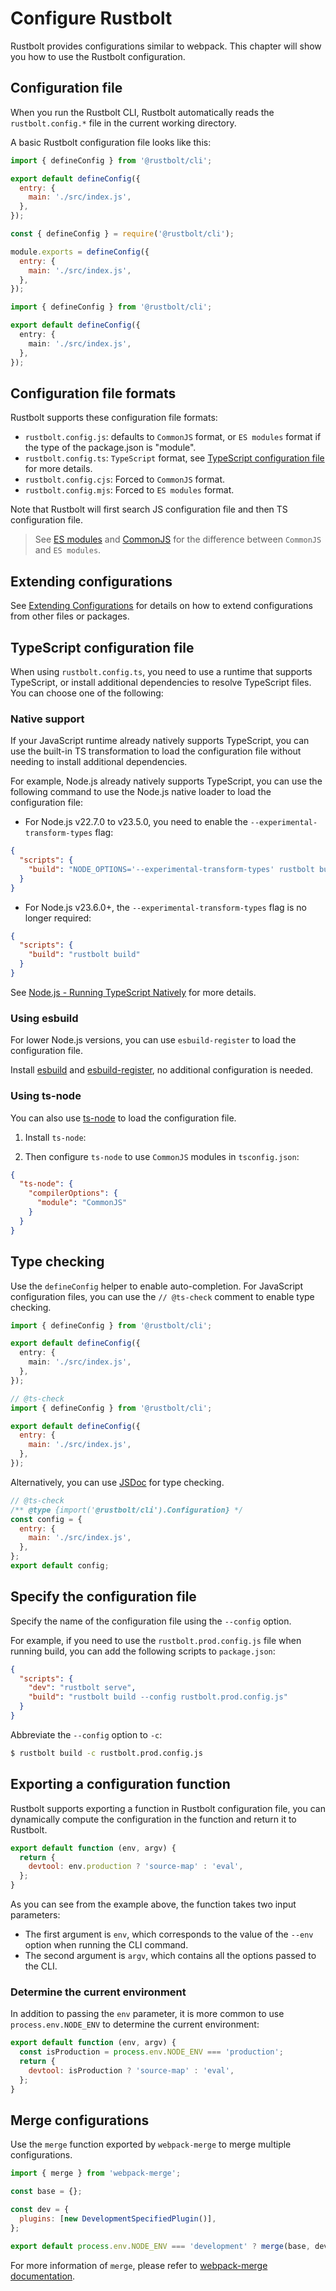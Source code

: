 
# Configure Rustbolt

Rustbolt provides configurations similar to webpack. This chapter will show you how to use the Rustbolt configuration.

## Configuration file

When you run the Rustbolt CLI, Rustbolt automatically reads the `rustbolt.config.*` file in the current working directory.

A basic Rustbolt configuration file looks like this:

<Tabs>
  <Tab label="ESM">

```js title="rustbolt.config.mjs"
import { defineConfig } from '@rustbolt/cli';

export default defineConfig({
  entry: {
    main: './src/index.js',
  },
});
```

  </Tab>
  <Tab label="CJS">

```js title="rustbolt.config.cjs"
const { defineConfig } = require('@rustbolt/cli');

module.exports = defineConfig({
  entry: {
    main: './src/index.js',
  },
});
```

  </Tab>
  <Tab label="TypeScript">

```ts title="rustbolt.config.ts"
import { defineConfig } from '@rustbolt/cli';

export default defineConfig({
  entry: {
    main: './src/index.js',
  },
});
```

  </Tab>
</Tabs>

## Configuration file formats

Rustbolt supports these configuration file formats:

- `rustbolt.config.js`: defaults to `CommonJS` format, or `ES modules` format if the type of the package.json is "module".
- `rustbolt.config.ts`: `TypeScript` format, see [TypeScript configuration file](#typescript-configuration-file) for more details.
- `rustbolt.config.cjs`: Forced to `CommonJS` format.
- `rustbolt.config.mjs`: Forced to `ES modules` format.

Note that Rustbolt will first search JS configuration file and then TS configuration file.

> See [ES modules](https://nodejs.org/api/esm.html#modules-ecmascript-modules) and [CommonJS](https://nodejs.org/api/modules.html) for the difference between `CommonJS` and `ES modules`.

## Extending configurations

See [Extending Configurations](./extends.mdx) for details on how to extend configurations from other files or packages.

## TypeScript configuration file

When using `rustbolt.config.ts`, you need to use a runtime that supports TypeScript, or install additional dependencies to resolve TypeScript files. You can choose one of the following:

### Native support

If your JavaScript runtime already natively supports TypeScript, you can use the built-in TS transformation to load the configuration file without needing to install additional dependencies.

For example, Node.js already natively supports TypeScript, you can use the following command to use the Node.js native loader to load the configuration file:

- For Node.js v22.7.0 to v23.5.0, you need to enable the `--experimental-transform-types` flag:

```json title="package.json"
{
  "scripts": {
    "build": "NODE_OPTIONS='--experimental-transform-types' rustbolt build"
  }
}
```

- For Node.js v23.6.0+, the `--experimental-transform-types` flag is no longer required:

```json title="package.json"
{
  "scripts": {
    "build": "rustbolt build"
  }
}
```

See [Node.js - Running TypeScript Natively](https://nodejs.org/en/learn/typescript/run-natively#running-typescript-natively) for more details.

### Using esbuild

For lower Node.js versions, you can use `esbuild-register` to load the configuration file.

Install [esbuild](https://npmjs.com/package/esbuild) and [esbuild-register](https://npmjs.com/package/esbuild-register), no additional configuration is needed.

<PackageManagerTabs command="add esbuild esbuild-register -D" />

### Using ts-node

You can also use [ts-node](https://npmjs.com/package/ts-node) to load the configuration file.

1. Install `ts-node`:

<PackageManagerTabs command="add ts-node -D" />

2. Then configure `ts-node` to use `CommonJS` modules in `tsconfig.json`:

```json title="tsconfig.json"
{
  "ts-node": {
    "compilerOptions": {
      "module": "CommonJS"
    }
  }
}
```

## Type checking

Use the `defineConfig` helper to enable auto-completion. For JavaScript configuration files, you can use the `// @ts-check` comment to enable type checking.

<Tabs>
  <Tab label="TypeScript">

```ts title="rustbolt.config.ts"
import { defineConfig } from '@rustbolt/cli';

export default defineConfig({
  entry: {
    main: './src/index.js',
  },
});
```

  </Tab>
  <Tab label="JavaScript">

```js title="rustbolt.config.mjs"
// @ts-check
import { defineConfig } from '@rustbolt/cli';

export default defineConfig({
  entry: {
    main: './src/index.js',
  },
});
```

  </Tab>
</Tabs>

Alternatively, you can use [JSDoc](https://jsdoc.app/) for type checking.

```js title="rustbolt.config.mjs"
// @ts-check
/** @type {import('@rustbolt/cli').Configuration} */
const config = {
  entry: {
    main: './src/index.js',
  },
};
export default config;
```

## Specify the configuration file

Specify the name of the configuration file using the `--config` option.

For example, if you need to use the `rustbolt.prod.config.js` file when running build, you can add the following scripts to `package.json`:

```json title="package.json"
{
  "scripts": {
    "dev": "rustbolt serve",
    "build": "rustbolt build --config rustbolt.prod.config.js"
  }
}
```

Abbreviate the `--config` option to `-c`:

```bash
$ rustbolt build -c rustbolt.prod.config.js
```

## Exporting a configuration function

Rustbolt supports exporting a function in Rustbolt configuration file, you can dynamically compute the configuration in the function and return it to Rustbolt.

```js title="rustbolt.config.mjs"
export default function (env, argv) {
  return {
    devtool: env.production ? 'source-map' : 'eval',
  };
}
```

As you can see from the example above, the function takes two input parameters:

- The first argument is `env`, which corresponds to the value of the `--env` option when running the CLI command.
- The second argument is `argv`, which contains all the options passed to the CLI.

### Determine the current environment

In addition to passing the `env` parameter, it is more common to use `process.env.NODE_ENV` to determine the current environment:

```js title="rustbolt.config.mjs"
export default function (env, argv) {
  const isProduction = process.env.NODE_ENV === 'production';
  return {
    devtool: isProduction ? 'source-map' : 'eval',
  };
}
```

## Merge configurations

Use the `merge` function exported by `webpack-merge` to merge multiple configurations.

```js title="rustbolt.config.mjs"
import { merge } from 'webpack-merge';

const base = {};

const dev = {
  plugins: [new DevelopmentSpecifiedPlugin()],
};

export default process.env.NODE_ENV === 'development' ? merge(base, dev) : base;
```

For more information of `merge`, please refer to [webpack-merge documentation](https://npmjs.com/package/webpack-merge).
